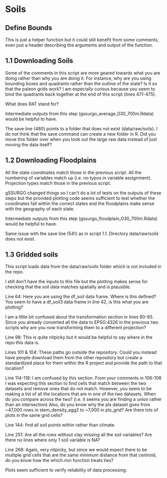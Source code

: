 # Soils

## Define Bounds 

This is just a helper function but it could still benefit from some comments, even just a header describing the arguments and output of the function. 

## 1.1 Downloading Soils

Some of the comments in this script are more geared towards what you are doing rather than why you are doing it. For instance, why are you using bounding boxes and quadrants rather than the outline of the state? Is it so that the paleon grids work? I am especially curious because you seem to bind the quadrants back together at the end of this script (lines 471-475).

What does RAT stand for?

Intermediate outputs from this step (gssurgo_average_030_700m.Rdata) would be helpful to have.

The save line (480) points to a folder that does not exist (data/raw/soils). I do not think that the save command can create a new folder in R. Did you move this folder over when you took out the large raw data instead of just moving the data itself? 


## 1.2 Downloading Floodplains

All the state coordinates match those in the previous script. 
All the numbering of variables match up (i.e. no typos in variable assignment). 
Projection types match those in the previous script. 

gSSURGO changed things so I can't do a lot of tests on the outputs of these steps but the provided plotting code seems sufficient to test whether the coordinates fall within the correct states and the floodplains make sense with the geography of each state. 

Intermediate outputs from this step (gssurgo_floodplain_030_700m.Rdata) would be helpful to have. 

Same issue with the save line (541) as in script 1.1. Directory data/raw/soils does not exist. 

## 1.3 Gridded soils

This script loads data from the data/raw/soils folder which is not included in the repo. 

 I still don't have the inputs to this file but the plotting makes sense for checking that the soil data matches spatially and is plausible.
 
Line 64: Here you are using the df_soil data frame. Where is this defined? You seem to have a df_soil3 data frame in line 42, is this what you are plotting? 
 
 I am a little bit confused about the transformation section in lines 80-93. Since you already converted all the data to EPSG:4326 in the previous two scripts why are you now transforming them to a different projection?

Line 98: This is quite nitpicky but it would be helpful to say where in the repo this data is.

Lines 101 & 104: These paths go outside the repository. Could you instead have people download them from the other repository but create a standardized place for them within the R project and provide the path to that location?

Line 114-118: I am confused by this section. From your comments in 106-108 I was expecting this section to find cells that match between the two datasets and remove ones that do not match. However, you seem to be making a list of all the locations that are in one of the two datasets. When do you compare across the two? (i.e. it seems you are finding a union rather than an intersection) Also, do you know why the pls dataset goes from ~47,000 rows in stem_density_agg2 to ~7,000 in pls_grid? Are there lots of plots in the same grid cells?

Line 144: find all soil points within rather than climate. 

Line 251: Are all the rows without clay missing all the soil variables? Are there no lines where only 1 soil variable is NA? 

Line 268: Again, very nitpicky, but since we would expect there to be multiple grid cells that are the same minimum distance from that centroid, do you know how the which.min function treats ties? 

Plots seem sufficient to verify reliability of data processing. 